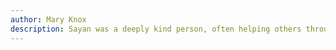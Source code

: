 ```yaml
---
author: Mary Knox
description: Sayan was a deeply kind person, often helping others through difficult situations. He loved telling stories to both adults and children. His vast knowledge—of history, science, music, mythology, and just about everything—meant you never quite knew what the story would be about, but it almost always ended with a ridiculous punchline. He was also an incredible cook who enjoyed preparing delicious feasts for friends. There were so many things to love about Sayan. His loss is deeply felt.
---
```


